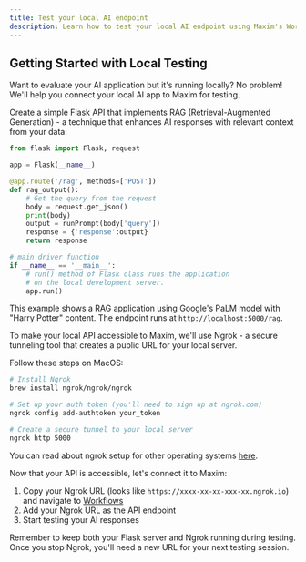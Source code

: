 ```yaml
---
title: Test your local AI endpoint
description: Learn how to test your local AI endpoint using Maxim's Workflows.
---
```


## Getting Started with Local Testing

Want to evaluate your AI application but it's running locally? No problem! We'll help you connect your local AI app to Maxim for testing.

<Steps>
<Step title="Create Your local AI Endpoint">
Create a simple Flask API that implements RAG (Retrieval-Augmented Generation) - a technique that enhances AI responses with relevant context from your data:

```python title="Example Flask API for RAG implementation"
from flask import Flask, request

app = Flask(__name__)

@app.route('/rag', methods=['POST'])
def rag_output():
    # Get the query from the request
    body = request.get_json()
    print(body)
    output = runPrompt(body['query'])
    response = {'response':output}
    return response

# main driver function
if __name__ == '__main__':
    # run() method of Flask class runs the application
    # on the local development server.
    app.run()
```

This example shows a RAG application using Google's PaLM model with "Harry Potter" content. The endpoint runs at `http://localhost:5000/rag`.

</Step>

<Step title="Set up Ngrok">
To make your local API accessible to Maxim, we'll use Ngrok - a secure tunneling tool that creates a public URL for your local server.

Follow these steps on MacOS:

```bash title="Install and configure Ngrok"
# Install Ngrok
brew install ngrok/ngrok/ngrok

# Set up your auth token (you'll need to sign up at ngrok.com)
ngrok config add-authtoken your_token

# Create a secure tunnel to your local server
ngrok http 5000
```

You can read about ngrok setup for other operating systems [here](https://ngrok.com/docs/getting-started).
</Step>

<Step title="Connect to Maxim">
Now that your API is accessible, let's connect it to Maxim:

1. Copy your Ngrok URL (looks like `https://xxxx-xx-xx-xxx-xx.ngrok.io`) and navigate to [Workflows](/docs/evaluate/how-to/evaluate-workflows-via-api-endpoint/test-your-ai-outputs-using-application-endpoint)
2. Add your Ngrok URL as the API endpoint
3. Start testing your AI responses

<Callout type="info">
Remember to keep both your Flask server and Ngrok running during testing. Once you stop Ngrok, you'll need a new URL for your next testing session.
</Callout>

</Step>
</Steps>
